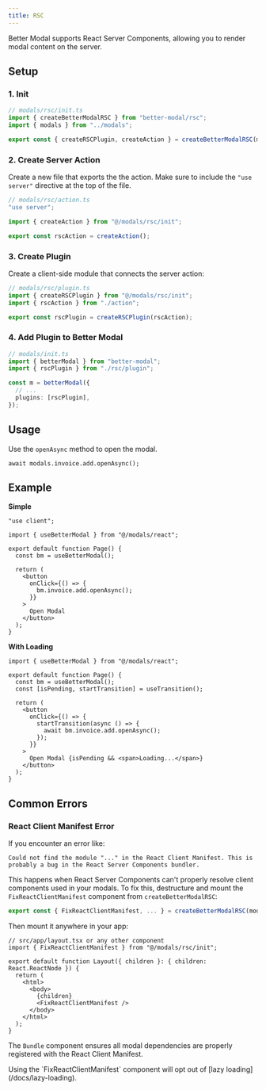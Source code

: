 ```yaml
---
title: RSC
---
```


Better Modal supports React Server Components, allowing you to render modal content on the server.

## Setup

### 1. Init

```ts
// modals/rsc/init.ts
import { createBetterModalRSC } from "better-modal/rsc";
import { modals } from "../modals";

export const { createRSCPlugin, createAction } = createBetterModalRSC(modals);
```

### 2. Create Server Action

Create a new file that exports the the action. Make sure to include the `"use server"` directive at the top of the file.

```ts
// modals/rsc/action.ts
"use server";

import { createAction } from "@/modals/rsc/init";

export const rscAction = createAction();
```

### 3. Create Plugin

Create a client-side module that connects the server action:

```ts
// modals/rsc/plugin.ts
import { createRSCPlugin } from "@/modals/rsc/init";
import { rscAction } from "./action";

export const rscPlugin = createRSCPlugin(rscAction);
```

### 4. Add Plugin to Better Modal

```ts
// modals/init.ts
import { betterModal } from "better-modal";
import { rscPlugin } from "./rsc/plugin";

const m = betterModal({
  // ...
  plugins: [rscPlugin],
});
```

## Usage

Use the `openAsync` method to open the modal.

```tsx
await modals.invoice.add.openAsync();
```

## Example

**Simple**

```tsx
"use client";

import { useBetterModal } from "@/modals/react";

export default function Page() {
  const bm = useBetterModal();

  return (
    <button
      onClick={() => {
        bm.invoice.add.openAsync();
      }}
    >
      Open Modal
    </button>
  );
}
```

**With Loading**

```tsx
import { useBetterModal } from "@/modals/react";

export default function Page() {
  const bm = useBetterModal();
  const [isPending, startTransition] = useTransition();

  return (
    <button
      onClick={() => {
        startTransition(async () => {
          await bm.invoice.add.openAsync();
        });
      }}
    >
      Open Modal {isPending && <span>Loading...</span>}
    </button>
  );
}
```

## Common Errors

### React Client Manifest Error

If you encounter an error like:

```
Could not find the module "..." in the React Client Manifest. This is probably a bug in the React Server Components bundler.
```

This happens when React Server Components can't properly resolve client components used in your modals. To fix this, destructure and mount the `FixReactClientManifest` component from `createBetterModalRSC`:

```ts
export const { FixReactClientManifest, ... } = createBetterModalRSC(modals);
```

Then mount it anywhere in your app:

```tsx
// src/app/layout.tsx or any other component
import { FixReactClientManifest } from "@/modals/rsc/init";

export default function Layout({ children }: { children: React.ReactNode }) {
  return (
    <html>
      <body>
        {children}
        <FixReactClientManifest />
      </body>
    </html>
  );
}
```

The `Bundle` component ensures all modal dependencies are properly registered with the React Client Manifest.

<Callout type="warning">
  Using the `FixReactClientManifest` component will opt out of [lazy
  loading](/docs/lazy-loading).
</Callout>
